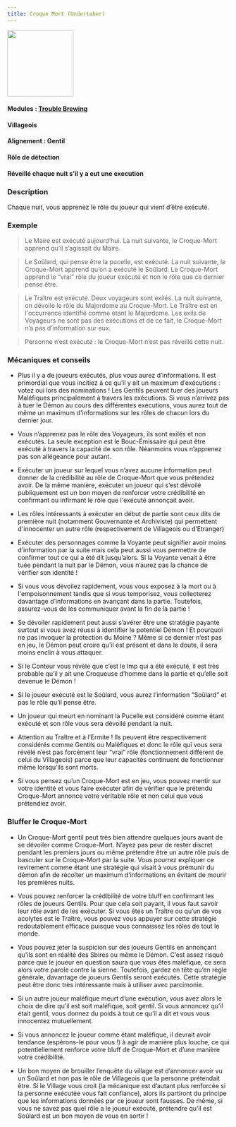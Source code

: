```yaml
---
title: Croque Mort (Undertaker)
---
```


<img src='/wiki/img/blood-on-the-clocktower/roles/croque-mort.png' height='150' />

#### Modules : [Trouble Brewing](../modules/trouble-brewing)
#### Villageois
#### Alignement : Gentil
#### Rôle de détection
#### Réveillé chaque nuit s'il y a eut une execution

### Description
Chaque nuit, vous apprenez le rôle du joueur qui vient d’être exécuté.

### Exemple 
> Le Maire est exécuté aujourd’hui. La nuit suivante, le Croque-Mort apprend qu’il s’agissait du Maire.

> Le Soûlard, qui pense être la pucelle, est exécuté. La nuit suivante, le Croque-Mort apprend qu’on a exécuté le Soûlard. Le Croque-Mort apprend le “vrai” rôle du joueur exécuté et non le rôle que ce dernier pense être.

> Le Traître est exécuté. Deux voyageurs sont exilés. La nuit suivante, on dévoile le rôle du Majordome au Croque-Mort. Le Traître est en l'occurrence identifié comme étant le Majordome. Les exils de Voyageurs ne sont pas des exécutions et de ce fait, le Croque-Mort n’a pas d’information sur eux.

> Personne n’est exécuté : le Croque-Mort n’est pas réveillé cette nuit.
 
### Mécaniques et conseils
- Plus il y a de joueurs exécutés, plus vous aurez d’informations. Il est primordial que vous incitiez à ce qu’il y ait un maximum d’exécutions : votez oui lors des nominations ! Les Gentils peuvent tuer des joueurs Maléfiques principalement à travers les exécutions. Si vous n’arrivez pas à tuer le Démon au cours des différentes exécutions, vous aurez tout de même un maximum d'informations sur les rôles de chacun lors du dernier jour.

- Vous n’apprenez pas le rôle des Voyageurs, ils sont exilés et non exécutés. La seule exception est le Bouc-Émissaire qui peut être exécuté à travers la capacité de son rôle. Néanmoins vous n’apprenez pas son allégeance pour autant.

- Exécuter un joueur sur lequel vous n’avez aucune information peut donner de la crédibilité au rôle de Croque-Mort que vous prétendez avoir. De la même manière, exécuter un joueur qui s’est dévoilé publiquement est un bon moyen de renforcer votre crédibilité en confirmant ou infirmant le rôle que l'exécuté annonçait avoir.

- Les rôles intéressants à exécuter en début de partie sont ceux dits de première nuit (notamment Gouvernante et Archiviste)  qui permettent d'innocenter un autre rôle (respectivement de Villageois ou d’Etranger)

- Exécuter des personnages comme la Voyante peut signifier avoir moins d’information par la suite mais cela peut aussi vous permettre de confirmer tout ce qui a été dit jusqu’alors. Si la Voyante venait à être tuée pendant la nuit par le Démon, vous n’aurez pas la chance de vérifier son identité !

- Si vous vous dévoilez rapidement, vous vous exposez  à la mort ou à l'empoisonnement tandis que si vous temporisez, vous collecterez davantage d’informations en avançant dans la partie. Toutefois, assurez-vous de les communiquer avant la fin de la partie !

- Se dévoiler rapidement peut aussi s’avérer être une stratégie payante surtout si vous avez réussi à identifier le potentiel Démon ! Et pourquoi ne pas invoquer la protection du Moine ? Même si ce dernier n’est pas en jeu, le Démon peut croire qu’il est présent et dans le doute, il sera moins enclin à vous attaquer.

- Si le Conteur vous révèle que c’est le Imp qui a été exécuté, il est très probable qu’il y ait une Croqueuse d’homme dans la partie et qu’elle soit devenue le Démon !

- Si le joueur exécuté est le Soûlard, vous aurez l’information “Soûlard” et pas le rôle qu’il pense être.

- Un joueur qui meurt en nominant la Pucelle est considéré comme étant exécuté et son rôle vous sera dévoilé pendant la nuit.

- Attention au Traître et à l’Ermite ! Ils peuvent être respectivement considérés comme Gentils ou Maléfiques et donc le rôle qui vous sera révélé n’est pas forcément leur “vrai” rôle (fonctionnement différent de celui du Villageois) parce que leur capacités continuent de fonctionner même lorsqu’ils sont morts.

- Si vous pensez qu’un Croque-Mort est en jeu, vous pouvez mentir sur votre identité et vous faire exécuter afin de vérifier que le prétendu Croque-Mort annonce votre véritable rôle et non celui que vous prétendiez avoir.

### Bluffer le Croque-Mort

- Un Croque-Mort gentil peut très bien attendre quelques jours avant de se dévoiler comme Croque-Mort. N’ayez pas peur de rester discret pendant les premiers jours ou même prétendre être un autre rôle puis de basculer sur le Croque-Mort par la suite. Vous pourrez expliquer ce revirement comme étant une stratégie qui visait à vous prémunir du démon afin de récolter un maximum d’informations en évitant de mourir les premières nuits.

- Vous pouvez renforcer la crédibilité de votre bluff en confirmant les rôles de joueurs Gentils. Pour que cela soit payant, il vous faut savoir leur rôle avant de les exécuter. Si vous êtes un Traître ou qu’un de vos acolytes est le Traître, vous pouvez vous appuyer sur cette stratégie redoutablement efficace puisque vous connaissez les rôles de tout le monde.

- Vous pouvez jeter la suspicion sur des joueurs Gentils en annonçant qu’ils sont en réalité des Sbires ou même le Démon. C’est assez risqué parce que le joueur en question saura que vous êtes maléfique, ce sera alors votre parole contre la sienne. Toutefois, gardez en tête qu’en règle générale, davantage de joueurs Gentils seront exécutés. Cette stratégie peut être donc très intéressante mais à utiliser avec parcimonie.

- Si un autre joueur maléfique meurt d’une exécution, vous avez alors le choix de dire qu’il est soit maléfique, soit gentil. Si vous annoncez qu’il était gentil, vous donnez du poids à tout ce qu’il a dit et vous vous innocentez mutuellement. 

- Si vous annoncez le joueur comme étant maléfique, il devrait avoir tendance (espérons-le pour vous !) à agir de manière plus louche, ce qui potentiellement renforce votre bluff de Croque-Mort et d’une manière votre crédibilité.

- Un bon moyen de brouiller l’enquête du village est d’annoncer avoir vu un Soûlard et non pas le rôle de Villageois que la personne prétendait être. Si le Village vous croit (la mécanique est d’autant plus renforcée si la personne exécutée vous fait confiance), alors ils partiront du principe que les informations données par ce joueur sont fausses. De même, si vous ne savez pas quel rôle a le joueur exécuté, prétendre qu’il est Soûlard est un bon moyen de vous en sortir !
